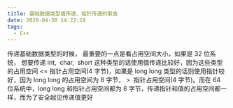 ```yaml
---
title: 基础数据类型值传递、指针传递的取舍
date: 2020-04-30 14:22:19
tags:
  - C++
---
```


传递基础数据类型的时候， 最重要的一点是看占用空间大小，如果是 32 位系统， 想要传递 int,  char,  short 这种类型的话使用值传递比较好，因为这些类型的占用空间 \<= 指针占用空间(4 字节)，如果是 long long 类型的话则使用指针较好，因为 long long 的占用空间为 8 字节， >  指针占用空间(4 字节)。而在 64 位系统中，long long 和指针占用空间都为 8 字节，传递指针和值的占用空间都一样，而为了安全起见传递值更好
